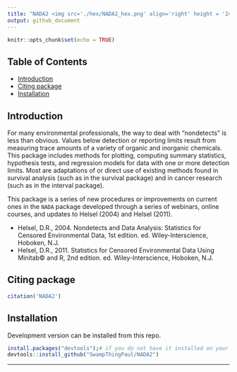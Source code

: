 ```yaml
---
title: "NADA2 <img src='./hex/NADA2_hex.png' align='right' height = '240'/>"
output: github_document
---
```


```r
knitr::opts_chunk$set(echo = TRUE)
```

## Table of Contents

* [Introduction](#intro)
* [Citing package](#cite)
* [Installation](#install)

## Introduction <a name="intro"></a>
For many environmental professionals, the way to deal with "nondetects" is less than obvious. Values below detection or reporting limits result from measuring trace amounts of a variety of organic and inorganic chemicals. This package includes methods for plotting, computing summary statistics, hypothesis tests, and regression models for data with one or more detection limits. Most are adaptations of or direct use of existing methods found in survival analysis (such as in the survival package) and in cancer research (such as in the interval package).

This package is a series of new procedures or improvements on current ones in the `NADA` package developed through a series of webinars, online courses, and updates to Helsel (2004) and Helsel (2011).

- Helsel, D.R., 2004. Nondetects and Data Analysis: Statistics for Censored Environmental Data, 1st edition. ed. Wiley-Interscience, Hoboken, N.J.
- Helsel, D.R., 2011. Statistics for Censored Environmental Data Using Minitab© and R, 2nd edition. ed. Wiley-Interscience, Hoboken, N.J.


## Citing package <a name="cite"></a>

```r
citation('NADA2')
```


## Installation <a name="install"></a>

Development version can be installed from this repo. 

```r
install.packages("devtools");# if you do not have it installed on your PC
devtools::install_github("SwampThingPaul/NADA2")
```


***
